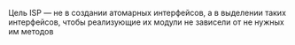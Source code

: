 Цель ISP — не в создании атомарных интерфейсов, а в выделении таких интерфейсов, чтобы реализующие их модули не зависели от не нужных им методов
